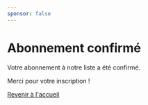 ```yaml
---
sponsor: false
---
```



  <Cadre>

# Abonnement confirmé

Votre abonnement à notre liste a été confirmé.

Merci pour votre inscription !

[Revenir à l'accueil](../)

  </Cadre>